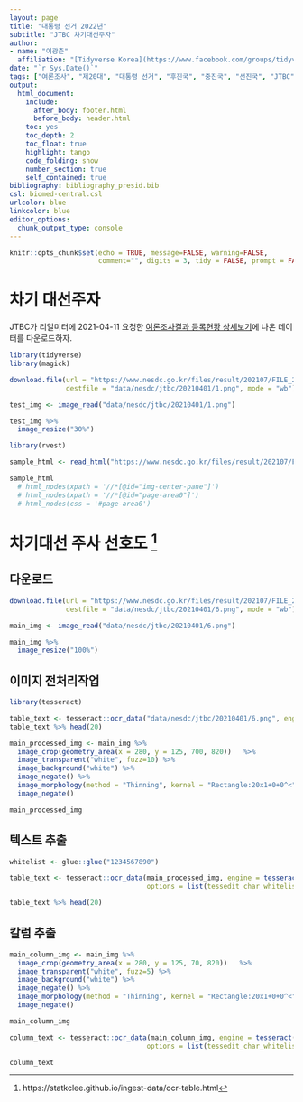 ```yaml
---
layout: page
title: "대통령 선거 2022년"
subtitle: "JTBC 차기대선주자"
author:
- name: "이광춘"
  affiliation: "[Tidyverse Korea](https://www.facebook.com/groups/tidyverse/)"
date: "`r Sys.Date()`"
tags: ["여론조사", "제20대", "대통령 선거", "후진국", "중진국", "선진국", "JTBC", "여론조사"]
output:
  html_document: 
    include:
      after_body: footer.html
      before_body: header.html
    toc: yes
    toc_depth: 2
    toc_float: true
    highlight: tango
    code_folding: show
    number_section: true
    self_contained: true
bibliography: bibliography_presid.bib
csl: biomed-central.csl
urlcolor: blue
linkcolor: blue
editor_options: 
  chunk_output_type: console
---
```


```r
knitr::opts_chunk$set(echo = TRUE, message=FALSE, warning=FALSE,
                      comment="", digits = 3, tidy = FALSE, prompt = FALSE, fig.align = 'center')

```

# 차기 대선주자 {#jtbc-survey}

JTBC가 리얼미터에 2021-04-11 요청한 [여론조사결과 등록현황 상세보기](https://www.nesdc.go.kr/portal/bbs/B0000005/view.do?nttId=8509&menuNo=200467&searchTime=::%20%EB%82%A0%EC%A7%9C%EA%B5%AC%EB%B6%84%20::&sdate=&edate=&pdate=&pollGubuncd=VT019&searchCnd=2&searchWrd=jtbc&pageIndex=1)에 나온 데이터를 다운로드하자.

```r
library(tidyverse)
library(magick)

download.file(url = "https://www.nesdc.go.kr/files/result/202107/FILE_202104120333254180.pdf.files/1.png", 
              destfile = "data/nesdc/jtbc/20210401/1.png", mode = "wb")

test_img <- image_read("data/nesdc/jtbc/20210401/1.png")

test_img %>% 
  image_resize("30%")
```


```r
library(rvest)

sample_html <- read_html("https://www.nesdc.go.kr/files/result/202107/FILE_202104120333254180.pdf.htm")

sample_html
  # html_nodes(xpath = '//*[@id="img-center-pane"]')
  # html_nodes(xpath = '//*[@id="page-area0"]')
  # html_nodes(css = '#page-area0')

```

# 차기대선 주사 선호도 [^1] {#page-main}

[^1]: https://statkclee.github.io/ingest-data/ocr-table.html

## 다운로드 {#page-main-download}

```r

download.file(url = "https://www.nesdc.go.kr/files/result/202107/FILE_202104120333254180.pdf.files/6.png", 
              destfile = "data/nesdc/jtbc/20210401/6.png", mode = "wb")

main_img <- image_read("data/nesdc/jtbc/20210401/6.png")

main_img %>% 
  image_resize("100%")
```


## 이미지 전처리작업 {#page-main-preprocessing}

```r
library(tesseract)

table_text <- tesseract::ocr_data("data/nesdc/jtbc/20210401/6.png", engine = "kor")
table_text %>% head(20)

main_processed_img <- main_img %>% 
  image_crop(geometry_area(x = 280, y = 125, 700, 820))   %>% 
  image_transparent("white", fuzz=10) %>% 
  image_background("white") %>%
  image_negate() %>%
  image_morphology(method = "Thinning", kernel = "Rectangle:20x1+0+0^<") %>%
  image_negate() 

main_processed_img
```

## 텍스트 추출 {#page-main-extract}

```r

whitelist <- glue::glue("1234567890")

table_text <- tesseract::ocr_data(main_processed_img, engine = tesseract(language = "eng",
                                  options = list(tessedit_char_whitelist = whitelist)))  

table_text %>% head(20)

```

## 칼럼 추출 {#page-main-extract-column}

```r
main_column_img <- main_img %>% 
  image_crop(geometry_area(x = 280, y = 125, 70, 820))   %>% 
  image_transparent("white", fuzz=5) %>% 
  image_background("white") %>%
  image_negate() %>%
  image_morphology(method = "Thinning", kernel = "Rectangle:20x1+0+0^<") %>%
  image_negate() 

main_column_img
```

```r
column_text <- tesseract::ocr_data(main_column_img, engine = tesseract(language = "eng",
                                  options = list(tessedit_char_whitelist = whitelist)))  

column_text
```

